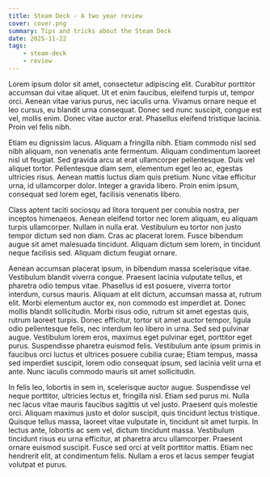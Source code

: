 ```yaml
---
title: Steam Deck - A two year review
cover: cover.png
summary: Tips and tricks about the Steam Deck
date: 2025-11-22
tags:
    - steam-deck
    - review
---
```




Lorem ipsum dolor sit amet, consectetur adipiscing elit. Curabitur porttitor accumsan dui vitae aliquet. Ut et enim faucibus, eleifend turpis ut, tempor orci. Aenean vitae varius purus, nec iaculis urna. Vivamus ornare neque et leo cursus, eu blandit urna consequat. Donec sed nunc suscipit, congue est vel, mollis enim. Donec vitae auctor erat. Phasellus eleifend tristique lacinia. Proin vel felis nibh.

Etiam eu dignissim lacus. Aliquam a fringilla nibh. Etiam commodo nisl sed nibh aliquam, non venenatis ante fermentum. Aliquam condimentum laoreet nisl ut feugiat. Sed gravida arcu at erat ullamcorper pellentesque. Duis vel aliquet tortor. Pellentesque diam sem, elementum eget leo ac, egestas ultricies risus. Aenean mattis luctus diam quis pretium. Nunc vitae efficitur urna, id ullamcorper dolor. Integer a gravida libero. Proin enim ipsum, consequat sed lorem eget, facilisis venenatis libero.

Class aptent taciti sociosqu ad litora torquent per conubia nostra, per inceptos himenaeos. Aenean eleifend tortor nec lorem aliquam, eu aliquam turpis ullamcorper. Nullam in nulla erat. Vestibulum eu tortor non justo tempor dictum sed non diam. Cras ac placerat lorem. Fusce bibendum augue sit amet malesuada tincidunt. Aliquam dictum sem lorem, in tincidunt neque facilisis sed. Aliquam dictum feugiat ornare.

Aenean accumsan placerat ipsum, in bibendum massa scelerisque vitae. Vestibulum blandit viverra congue. Praesent lacinia vulputate tellus, et pharetra odio tempus vitae. Phasellus id est posuere, viverra tortor interdum, cursus mauris. Aliquam at elit dictum, accumsan massa at, rutrum elit. Morbi elementum auctor ex, non commodo est imperdiet at. Donec mollis blandit sollicitudin. Morbi risus odio, rutrum sit amet egestas quis, rutrum laoreet turpis. Donec efficitur, tortor sit amet auctor tempor, ligula odio pellentesque felis, nec interdum leo libero in urna. Sed sed pulvinar augue. Vestibulum lorem eros, maximus eget pulvinar eget, porttitor eget purus. Suspendisse pharetra euismod felis. Vestibulum ante ipsum primis in faucibus orci luctus et ultrices posuere cubilia curae; Etiam tempus, massa sed imperdiet suscipit, lorem odio consequat ipsum, sed lacinia velit urna et ante. Nunc iaculis commodo mauris sit amet sollicitudin.

In felis leo, lobortis in sem in, scelerisque auctor augue. Suspendisse vel neque porttitor, ultricies lectus et, fringilla nisl. Etiam sed purus mi. Nulla nec lacus vitae mauris faucibus sagittis ut vel justo. Praesent quis molestie orci. Aliquam maximus justo et dolor suscipit, quis tincidunt lectus tristique. Quisque tellus massa, laoreet vitae vulputate in, tincidunt sit amet turpis. In lectus ante, lobortis ac sem vel, dictum tincidunt massa. Vestibulum tincidunt risus eu urna efficitur, at pharetra arcu ullamcorper. Praesent ornare euismod suscipit. Fusce sed orci at velit porttitor mattis. Etiam nec hendrerit elit, at condimentum felis. Nullam a eros et lacus semper feugiat volutpat et purus. 